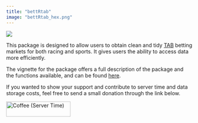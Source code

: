 ```yaml
---
title: "bettRtab"
image: "bettRtab_hex.png"
---
```


![](bettRtab_hex.png)

This package is designed to allow users to obtain clean and tidy [TAB](https://www.tab.com.au/) betting markets for both racing and sports. It gives users the ability to access data more efficiently.

The vignette for the package offers a full description of the package and the functions available, and can be found [here](https://jaseziv.github.io/bettRtab/).

If you wanted to show your support and contribute to server time and data storage costs, feel free to send a small donation through the link below.

<a href="https://www.buymeacoffee.com/jaseziv83A" target="_blank"><img src="https://cdn.buymeacoffee.com/buttons/default-orange.png" alt="Coffee (Server Time)" height="41" width="174"></a>